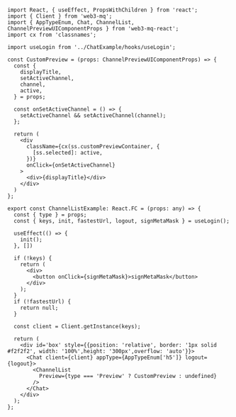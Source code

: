```tsx 

import React, { useEffect, PropsWithChildren } from 'react';
import { Client } from 'web3-mq';
import { AppTypeEnum, Chat, ChannelList, ChannelPreviewUIComponentProps } from 'web3-mq-react';
import cx from 'classnames';

import useLogin from '../ChatExample/hooks/useLogin';

const CustomPreview = (props: ChannelPreviewUIComponentProps) => {
  const {
    displayTitle,
    setActiveChannel,
    channel,
    active,
  } = props;

  const onSetActiveChannel = () => {
    setActiveChannel && setActiveChannel(channel);
  };

  return (
    <div
      className={cx(ss.customPreviewContainer, {
        [ss.selected]: active,
      })}
      onClick={onSetActiveChannel}
    >
      <div>{displayTitle}</div>
    </div>
  )
};

export const ChannelListExample: React.FC = (props: any) => {
  const { type } = props;
  const { keys, init, fastestUrl, logout, signMetaMask } = useLogin();

  useEffect(() => {
    init();
  }, [])

  if (!keys) {
    return (
      <div>
        <button onClick={signMetaMask}>signMetaMask</button>
      </div>
    );
  }
  if (!fastestUrl) {
    return null;
  }

  const client = Client.getInstance(keys);

  return (
    <div id='box' style={{position: 'relative', border: '1px solid #f2f2f2', width: '100%',height: '300px',overflow: 'auto'}}>
      <Chat client={client} appType={AppTypeEnum['h5']} logout={logout}>
        <ChannelList 
          Preview={type === 'Preview' ? CustomPreview : undefined}
        />
      </Chat>
    </div>
  );
};
```